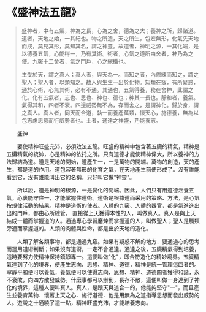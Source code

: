 # 《盛神法五龍》

> 盛神者，中有五氣，神為之長，心為之舍，德為之大；養神之所，歸諸道。道者，天地之始，一其紀也。物之所造，天之所生，包宏無形，化氣先天地而成，莫見其形，莫知其名，謂之神靈。故道者，神明之源，一其化端，是以德養五氣，心能得一，乃有其術。術者，心氣之道所由舍者，神乃為之使。九竅十二舍者，氣之門戶，心之總攝也。
>
> 生受於天，謂之真人；真人者，與天為一。而知之者，內修練而知之，謂之聖人；聖人者，以類知之。故人與生生一出於化物。知類在竅，有所疑惑，通於心術，心無其術，必有不通。其通也，五氣得養，務在舍神，此謂之化。化有五氣者，志也、思也、神也、德也；神其一長也。靜和者，養氣。氣得其和，四者不衰。四邊威勢無不為，存而舍之，是謂神化。歸於身，謂之真人。真人者，同天而合道，執一而養產萬類，懷天心，施德養，無為以包志慮思意而行威勢者也。士者，通達之神盛，乃能養志。

&emsp;&emsp;盛神

&emsp;&emsp;要使精神旺盛充沛，必須效法五龍。旺盛的精神中包含著五臟的精氣，精神是五臟精氣的統帥，心是精神的依托之所。只有道德才能使精神偉大，所以養神的方法歸結為道。道是天地的開始，道產生一，一是萬物的開端。萬物的創造，天的產生，都是道的作用。道包容著無形的化育之氣，在天地產生前便形成了。沒有誰能看到它，沒有誰能叫出它的名稱，只好叫它做"神靈"。

&emsp;&emsp;所以說，道是神明的根源，一是變化的開端。因此，人們只有用道德涵養五氣，心裏能守住一，才能掌握住道術。道術是根據道而采用的策略、方法，是心氣按規律活動的結果。精神是道術的使者。人體的九竅、人體的器官，都是氣進進出出的門戶，都由心所總管。 直接從上天獲得本性的人，叫做真人。真人是與上天結成一體而掌握道的人。通過專心學習磨煉而掌握道的人，叫做聖人；聖人是觸類旁通而掌握道的。人類的肉體與性命，都是出於天地的造化。

&emsp;&emsp;人類了解各類事物，都是通過九竅。如果有疑惑不解的地方．要通過心的思考而運用道術判斷；如果沒有道術，一定不會通達。通達之後，五臟精氣得到培養，這時要努力使精神保持鎮靜專一。這便叫做"化"，即合符造化的精妙境界。五臟精氣達到了化的境界，便產生志向、思想、精神、道德，精神是統一管理這四者的。寧靜平和便可以養氣，養氣便可以使得志向、思想、精神、道德四者獲得和諧，永不衰敗，向四方散發威勢。什麽事都可以辦到，長存不散，這便叫做一身達到了神化的境界，這種人便叫真人。真人，是跟天與道合一的，他能夠堅守"一"，而且產生並養育萬物．懷著上天之心．施行道德．他是用無為之道指導思想而發出威勢的人。遊說之士通曉了這一點，精神旺盛充沛，才能培養志向。
